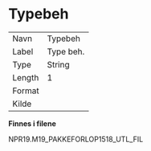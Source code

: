 
# Typebeh {-}

| | |
|----|----|
| Navn     | Typebeh |
| Label    | Type beh. |
| Type     | String |
| Length   | 1    |
| Format   |  |
| Kilde    |   |

**Finnes i filene**

NPR19.M19_PAKKEFORLOP1518_UTL_FIL

